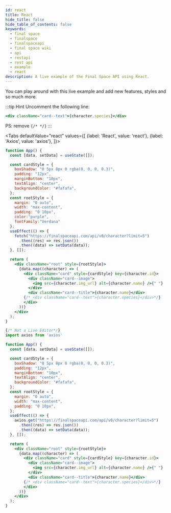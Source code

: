 ```yaml
---
id: react
title: React
hide_title: false
hide_table_of_contents: false
keywords:
  - final space
  - finalspace
  - finalspaceapi
  - final space wiki
  - api
  - restapi
  - rest api
  - example
  - react
description: A live example of the Final Space API using React.
---
```


You can play around with this live example and add new features, styles and so much more.

:::tip Hint 
Uncomment the following line:
 ```jsx
 <div className="card--text">{character.species}</div>
 ```

 PS: remove `{/* */}`
:::



<Tabs
  defaultValue="react"
  values={[
    {label: 'React', value: 'react'},
    {label: 'Axios', value: 'axios'},
  ]}>
  <TabItem value="react">

```jsx live
function App() {
  const [data, setData] = useState([]);

  const cardStyle = {
    boxShadow: "0 5px 8px 0 rgba(0, 0, 0, 0.3)",
    padding: "12px",
    marginBottom: "10px",
    textAlign: "center",
    backgroundColor: "#fafafa",
  };
  const rootStyle = {
    margin: "0 auto",
    width: "max-content",
    padding: "0 10px",
    color:"purple",
    fontFamily:"Verdana"
  };
  useEffect(() => {
    fetch("https://finalspaceapi.com/api/v0/character?limit=5")
      .then((res) => res.json())
      .then((data) => setData(data));
  }, []);

  return (
    <div className="root" style={rootStyle}>
      {data.map((character) => (
        <div className="card" style={cardStyle} key={character.id}>
          <div className="card--image">
            <img src={character.img_url} alt={character.name} />{" "}
          </div>
          <div className="card--title">{character.name}</div>
        {/* <div className="card--text">{character.species}</div>*/}
        </div>
      ))}
    </div>
  );
}
```

  </TabItem>
  <TabItem value="axios">

```jsx 
{/* Not a Live Editor*/}
import axios from 'axios'

function App() {
  const [data, setData] = useState([]);

  const cardStyle = {
    boxShadow: "0 5px 8px 0 rgba(0, 0, 0, 0.3)",
    padding: "12px",
    marginBottom: "10px",
    textAlign: "center",
    backgroundColor: "#fafafa",
  };
  const rootStyle = {
    margin: "0 auto",
    width: "max-content",
    padding: "0 10px",
  };
  useEffect(() => {
    axios.get("https://finalspaceapi.com/api/v0/character?limit=5")
      .then((res) => res.json())
      .then((data) => setData(data));
  }, []);

  return (
    <div className="root" style={rootStyle}>
      {data.map((character) => (
        <div className="card" style={cardStyle} key={character.id}>
          <div className="card--image">
            <img src={character.img_url} alt={character.name} />{" "}
          </div>
          <div className="card--title">{character.name}</div>
        {/* <div className="card--text">{character.species}</div>*/}
        </div>
      ))}
    </div>
  );
}
```

  </TabItem>
</Tabs>
